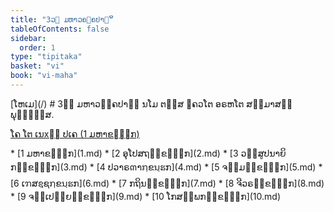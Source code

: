 ```yaml
---
title: "3ວ຺ ມຫາວຄ຺ຄປາຬິ"
tableOfContents: false
sidebar:
  order: 1
type: "tipitaka"
basket: "vi"
book: "vi-maha"
---
```



<Paragraph type="center" book="vi-maha">
[ໂຫເມ](/)
</Paragraph>

<Paragraph type="center" book="vi-maha">
# 3ວ຺ ມຫາວຄ຺ຄປາຬິ
</Paragraph>

<Paragraph number="1" type="center" book="vi-maha">
ນໂມ ຕສ຺ສ ຠຄວໂຕ ອຣຫໂຕ ສມ຺ມາສມ຺ພຸທ຺ຘສ຺ສ.

[ໂຄ ໂຕ ເນxຕ຺ ປເຄ (1 ມຫາຂນ຺ຘກ)](1.md)



</Paragraph>

<TableOfContents book="vi-maha" section="3">
* [1 ມຫາຂນ຺ຘກ](1.md)
* [2 ອຸໂປສຖກ຺ຂນ຺ຘກ](2.md)
* [3 ວສ຺ສູປນາຍິກກ຺ຂນ຺ຘກ](3.md)
* [4 ປວາຣຓາກ຺ຂນ຺ຘກ](4.md)
* [5 ຈມ຺ມກ຺ຂນ຺ຘກ](5.md)
* [6 ເຠສຊ຺ຊກ຺ຂນ຺ຘກ](6.md)
* [7 ກຖິນກ຺ຂນ຺ຘກ](7.md)
* [8 ຈີວຣກ຺ຂນ຺ຘກ](8.md)
* [9 ຈມ຺ເປຍ຺ຍກ຺ຂນ຺ຘກ](9.md)
* [10 ໂກສມ຺ພກກ຺ຂນ຺ຘກ](10.md)
</TableOfContents>
